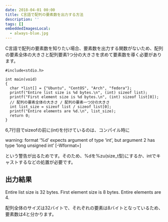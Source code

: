 ```yaml
---
date: 2018-04-01 00:00
title: C言語で配列の要素数を出力する方法
description: ''
tags: []
embeddedImagesLocal:
  - always-blue.jpg
---
```


<GatsbyImage alt="green doggo" image={getImage(props.localImages[0])} />

C言語で配列の要素数を知りたい場合、要素数を出力する関数がないため、配列の要素全体の大きさと配列要素1つ分の大きさを求めて要素数を導く必要があります。

```
#include<stdio.h>

int main(void)
{
  char *list[] = {"Ubuntu", "CentOS", "Arch", "fedora"};
  printf("Entire list size is %d bytes.\n", (int) sizeof list);
  printf("First element size is %d bytes.\n", (int) sizeof list[0]);
  // 配列の要素全体の大きさ / 配列の要素一つ分の大きさ
  int list_size = sizeof list / sizeof list[0];
  printf("Entire elements are %d.\n", list_size);
  return 0;
}
```

6,7行目でsizeofの前に(int)を付けているのは、コンパイル時に

warning: format ‘%d’ expects argument of type ‘int’, but argument 2 has type ‘long unsigned int’ [-Wformat=]

という警告が出るためです。そのため、%dを%zu(size_t型)にするか、intでキャストするなどの処置が必要です。

## 出力結果
Entire list size is 32 bytes.
First element size is 8 bytes.
Entire elements are 4.

配列全体のサイズは32バイトで、それぞれの要素は8バイトとなっているため、要素数は4と分かります。

